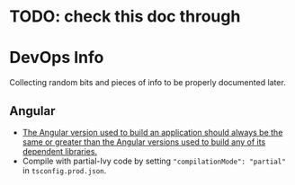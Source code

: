 
<Meta title="Documentation/Development/DevOps Info" />

# TODO: check this doc through

# DevOps Info

Collecting random bits and pieces of info to be properly documented later.

## Angular

- [The Angular version used to build an application should always be the same or greater than the Angular versions used to build any of its dependent libraries.](https://angular.io/guide/creating-libraries#ensuring-library-version-compatibility)
- Compile with partial-Ivy code by setting `"compilationMode": "partial"` in `tsconfig.prod.json`.
